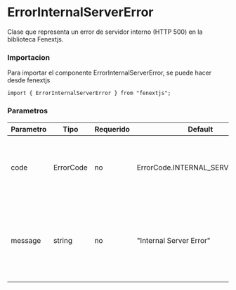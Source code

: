 # ErrorInternalServerError

Clase que representa un error de servidor interno (HTTP 500) en la biblioteca Fenextjs.

### Importacion

Para importar el componente ErrorInternalServerError, se puede hacer desde fenextjs

```tsx copy
import { ErrorInternalServerError } from "fenextjs";
```

### Parametros

| Parametro | Tipo      | Requerido | Default                         | Descripcion                                                                                        |
| --------- | --------- | --------- | ------------------------------- | -------------------------------------------------------------------------------------------------- |
| code      | ErrorCode | no        | ErrorCode.INTERNAL_SERVER_ERROR | Código de error específico que indica un error interno del servidor.                               |
| message   | string    | no        | "Internal Server Error"         | Mensaje de error que describe la naturaleza del error cuando ocurre un fallo interno del servidor. |
